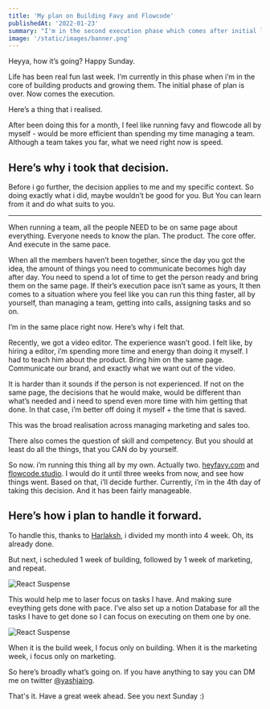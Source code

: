 ```yaml
---
title: 'My plan on Building Favy and Flowcode'
publishedAt: '2022-01-23'
summary: "I'm in the second execution phase which comes after initial launch. Here's how i plan to handle it."
image: '/static/images/banner.png'
---
```


Heyya, how it’s going? Happy Sunday.

Life has been real fun last week. I’m currently in this phase when i’m in the core of building products and growing them. The initial phase of plan is over. Now comes the execution.

Here’s a thing that i realised. 

After been doing this for a month, I feel like running favy and flowcode all by myself - would be more efficient than spending my time managing a team. Although a team takes you far, what we need right now is speed. 

## Here’s why i took that decision.

Before i go further, the decision applies to me and my specific context. So doing exactly what i did, maybe wouldn’t be good for you. But You can learn from it and do what suits to you.
****
When running a team, all the people NEED to be on same page about everything. Everyone needs to know the plan. The product. The core offer. And execute in the same pace.

When all the members haven’t been together, since the day you got the idea, the amount of things you need to communicate becomes high day after day. You need to spend a lot of time to get the person ready and bring them on the same page. If their’s execution pace isn’t same as yours, It then comes to a situation where you feel like you can run this thing faster, all by yourself, than managing a team, getting into calls, assigning tasks and so on.

I’m in the same place right now. Here’s why i felt that.

Recently, we got a video editor. The experience wasn’t good. I felt like, by hiring a editor, i’m spending more time and energy than doing it myself. I had to teach him about the product. Bring him on the same page. Communicate our brand, and exactly what we want out of the video. 

It is harder than it sounds if the person is not experienced. If not on the same page, the decisions that he would make, would be different than what’s needed and i need to spend even more time with him getting that done. In that case, i’m better off doing it myself + the time that is saved.

This was the broad realisation across managing marketing and sales too.

There also comes the question of skill and competency. But you should at least do all the things, that you CAN do by yourself.

So now. i’m running this thing all by my own. Actually two. [heyfavy.com](http://heyfavy.com) and [flowcode.studio](http://flowcode.studio). I would do it until three weeks from now, and see how things went. Based on that, i’ll decide further. Currently, i’m in the 4th day of taking this decision. And it has been fairly manageable.

## Here’s how i plan to handle it forward.

To handle this, thanks to [Harlaksh](https://twitter.com/harlakshS), i divided my month into 4 week. Oh, its already done.

But next, i scheduled 1 week of building, followed by 1 week of marketing, and repeat.

![React Suspense](/static/images/3/cron.png)


This would help me to laser focus on tasks I have. And making sure eveything gets done with pace. I’ve also set up a notion Database for all the tasks I have to get done so I can focus on executing on them one by one.

![React Suspense](/static/images/3/notion.png)

When it is the build week, I focus only on building. When it is the marketing week, i focus only on marketing.

So here’s broadly what’s going on. If you have anything to say you can DM me on twitter [@yashjaing](https://twitter.com/yashjaing).

That's it. Have a great week ahead. See you next Sunday :)